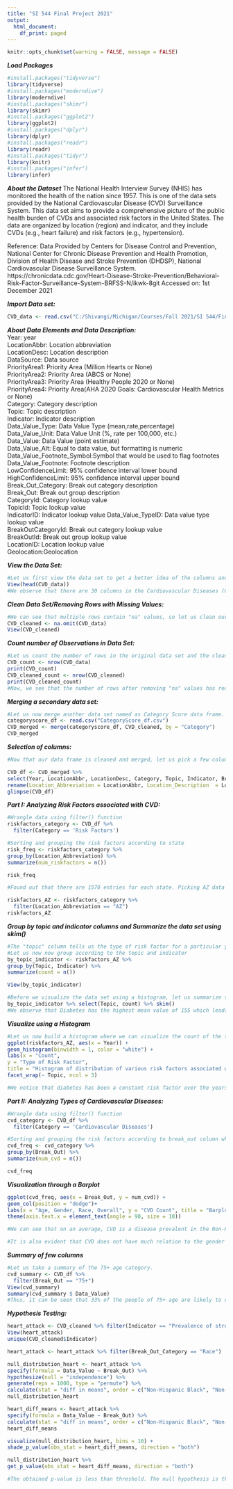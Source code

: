 ---
title: "SI 544 Final Project 2021"
output:
  html_document:
    df_print: paged
---
```{r setup, include=FALSE}
knitr::opts_chunk$set(warning = FALSE, message = FALSE) 
```

***Load Packages***
```{r}
#install.packages("tidyverse")
library(tidyverse)
#install.packages("moderndive")
library(moderndive)
#install.packages("skimr")
library(skimr)
#install.packages("ggplot2")
library(ggplot2)
#install.packages("dplyr")
library(dplyr)
#install.packages("readr")
library(readr)
#install.packages("tidyr")
library(knitr)
#install.packages("infer")
library(infer)
```

***About the Dataset***
The National Health Interview Survey (NHIS) has monitored the health of the nation since 1957. This is one of the data sets provided by the National Cardiovascular Disease (CVD) Surveillance System. This data set aims to provide a comprehensive picture of the public health burden of CVDs and associated risk factors in the United States. The data are organized by location (region) and indicator, and they include CVDs (e.g., heart failure) and risk factors (e.g., hypertension). 

Reference: Data Provided by Centers for Disease Control and Prevention, National Center for Chronic Disease Prevention and Health Promotion, Division of Health Disease and Stroke Prevention (DHDSP), National Cardiovascular Disease Surveillance System. https://chronicdata.cdc.gov/Heart-Disease-Stroke-Prevention/Behavioral-Risk-Factor-Surveillance-System-BRFSS-N/ikwk-8git
Accessed on: 1st December 2021

***Import Data set:***
```{r}
CVD_data <- read.csv("C:/Shivangi/Michigan/Courses/Fall 2021/SI 544/Final Project/Behavioral_Risk_Factor_Surveillance_System__BRFSS__-__National_Cardiovascular_Disease_Surveillance_Data.csv")
```

***About Data Elements and Data Description:***
<br>Year: year
<br>LocationAbbr: Location abbreviation
<br>LocationDesc: Location description
<br>DataSource: Data source
<br>PriorityArea1: Priority Area (Million Hearts or None)
<br>PriorityArea2: Priority Area (ABCS or None)
<br>PriorityArea3: Priority Area (Healthy People 2020 or None) <br>PriorityArea4: Priority Area(AHA 2020 Goals: Cardiovascular Health Metrics or None)
<br>Category: Category description
<br>Topic: Topic description
<br>Indicator: Indicator description
<br>Data_Value_Type: Data Value Type (mean,rate,percentage)
<br>Data_Value_Unit: Data Value Unit (%, rate per 100,000, etc.) <br>Data_Value: Data Value (point estimate)
<br>Data_Value_Alt: Equal to data value, but formatting is numeric <br>Data_Value_Footnote_Symbol:Symbol that would be used to flag footnotes
<br>Data_Value_Footnote: Footnote description
<br>LowConfidenceLimit: 95% confidence interval lower bound <br>HighConfidenceLimit: 95% confidence interval upper bound <br>Break_Out_Category: Break out category description
<br>Break_Out:	Break out group description
<br>CategoryId:	Category lookup value
<br>TopicId:	Topic lookup value
<br>IndicatorID: Indicator lookup value Data_Value_TypeID:	Data value type lookup value
<br>BreakOutCategoryId:	Break out category lookup value
<br>BreakOutId:	Break out group lookup value
<br>LocationID:	Location lookup value
<br>Geolocation:Geolocation

***View the Data Set:***
```{r}
#Let us first view the data set to get a better idea of the columns and data types of the columns. We can use the head function to inspect the first few rows of the data set.
View(head(CVD_data))
#We observe that there are 30 columns in the Cardiovascular Diseases (CVD) data set.
```

***Clean Data Set/Removing Rows with Missing Values:***
```{r}
#We can see that multiple rows contain "na" values, so let us clean our data set or omit the not applicable values.
CVD_cleaned <- na.omit(CVD_data)
View(CVD_cleaned)
```

***Count number of Observations in Data Set:***
```{r}
#Let us count the number of rows in the original data set and the cleaned data set.
CVD_count <- nrow(CVD_data)
print(CVD_count)
CVD_cleaned_count <- nrow(CVD_cleaned)
print(CVD_cleaned_count)
#Now, we see that the number of rows after removing "na" values has reduced to approximately 80,000. 

```

***Merging a secondary data set:***
```{r}
#Let us now merge another data set named as Category Score data frame. This data set contains category scroe in binary format where 1 denotes "cardiovascular diseases" and 0 denotes "risk factors".
categoryscore_df <- read.csv("CategoryScore_df.csv")
CVD_merged <- merge(categoryscore_df, CVD_cleaned, by = "Category")
CVD_merged
```
***Selection of columns:***
```{r}
#Now that our data frame is cleaned and merged, let us pick a few columns to work with. We will choose Year, LocationAbbr, LocationDesc, Category, Topic and Indicator to work with. Additionally I will be changing the names of the columns LocationAbbr to Location_Abbreviation and LocationDesc to Location_Description for better understanding.

CVD_df <- CVD_merged %>%
select(Year, LocationAbbr, LocationDesc, Category, Topic, Indicator, Break_Out_Category,Break_Out, Data_Value) %>%
rename(Location_Abbreviation = LocationAbbr, Location_Description  = LocationDesc)
glimpse(CVD_df)
```


***Part I: Analyzing Risk Factors associated with CVD:***
```{r}
#Wrangle data using filter() function
riskfactors_category <- CVD_df %>%
  filter(Category == 'Risk Factors')

#Sorting and grouping the risk factors according to state
risk_freq <- riskfactors_category %>%
group_by(Location_Abbreviation) %>%
summarize(num_riskfactors = n())

risk_freq

#Found out that there are 1570 entries for each state. Picking AZ data set containing the risk factors.

riskfactors_AZ <- riskfactors_category %>%
  filter(Location_Abbreviation == "AZ")
riskfactors_AZ
```
***Group by topic and indicator columns and Summarize the data set using skim()***
```{r}
#The "topic" column tells us the type of risk factor for a particular year and the "indicator" column tells us the indicator of the type of risk factor. 
#Let us now now group according to the topic and indicator
by_topic_indicator <- riskfactors_AZ %>%
group_by(Topic, Indicator) %>%
summarize(count = n())

View(by_topic_indicator)

#Before we visualize the data set using a histogram, let us summarize the data set
by_topic_indicator %>% select(Topic, count) %>% skim()
#We observe that Diabetes has the highest mean value of 155 which leads us to drawing an analysis that diabetes potentially is a risk factor to cardiovascular diseases in Arizona.
```
***Visualize using a Histogram***
```{r}
#Let us now build a histogram where we can visualize the count of the types of risk factors in Arizona year-wise.
ggplot(riskfactors_AZ, aes(x = Year)) +
geom_histogram(binwidth = 1, color = "white") +
labs(x = "Count",
y = "Type of Risk Factor",
title = "Histogram of distribution of various risk factors associated with cardiovascular diseases") +
facet_wrap(~ Topic, ncol = 3)

#We notice that diabetes has been a constant risk factor over the years in terms of count whereas obesity as a risk factor declined in 2016 and 2017 but rose back again in 2018 to a higher count.
```

***Part II: Analyzing Types of Cardiovascular Diseases:***
```{r}
#Wrangle data using filter() function
cvd_category <- CVD_df %>%
  filter(Category == 'Cardiovascular Diseases')

#Sorting and grouping the risk factors according to break_out column which contains age, gender, race and overall factors
cvd_freq <- cvd_category %>%
group_by(Break_Out) %>%
summarize(num_cvd = n())

cvd_freq
```
***Visualization through a Barplot***
```{r}
ggplot(cvd_freq, aes(x = Break_Out, y = num_cvd)) +
geom_col(position = "dodge")+
labs(x = "Age, Gender, Race, Overall", y = "CVD Count", title = "Barplot of Relationship of age, gender, race and overall with CVD count")+
theme(axis.text.x = element_text(angle = 90, size = 10))

#We can see that on an average, CVD is a disease prevalent in the Non-Hispanic White population and it is non-prevalent or less prevalent in the Non-Hispanic Asian population.  

#It is also evident that CVD does not have much relation to the gender and is equally likely to occur in both the genders.
```

***Summary of few columns***
```{r}
#Let us take a summary of the 75+ age category.
cvd_summary <- CVD_df %>%
  filter(Break_Out == "75+")
View(cvd_summary)
summary(cvd_summary $ Data_Value)
#Thus, it can be seen that 33% of the people of 75+ age are likely to develop cardiovascular diseases.  
```

***Hypothesis Testing:***

```{r}
heart_attack <- CVD_cleaned %>% filter(Indicator == "Prevalence of stroke among US adults (18+); BRFSS", Break_Out == "Non-Hispanic Black" | Break_Out == "Non-Hispanic White")
View(heart_attack)
unique(CVD_cleaned$Indicator)

heart_attack <- heart_attack %>% filter(Break_Out_Category == "Race")

null_distribution_heart <- heart_attack %>%
specify(formula = Data_Value ~ Break_Out) %>%
hypothesize(null = "independence") %>%
generate(reps = 1000, type = "permute") %>%
calculate(stat = "diff in means", order = c("Non-Hispanic Black", "Non-Hispanic White"))
null_distribution_heart

heart_diff_means <- heart_attack %>%
specify(formula = Data_Value ~ Break_Out) %>%
calculate(stat = "diff in means", order = c("Non-Hispanic Black", "Non-Hispanic White"))
heart_diff_means

visualize(null_distribution_heart, bins = 10) +
shade_p_value(obs_stat = heart_diff_means, direction = "both")

null_distribution_heart %>%
get_p_value(obs_stat = heart_diff_means, direction = "both")

#The obtained p-value is less than threshold. The null hypothesis is that cardiovascular disease is not related to race, hence it is rejected. 
```



